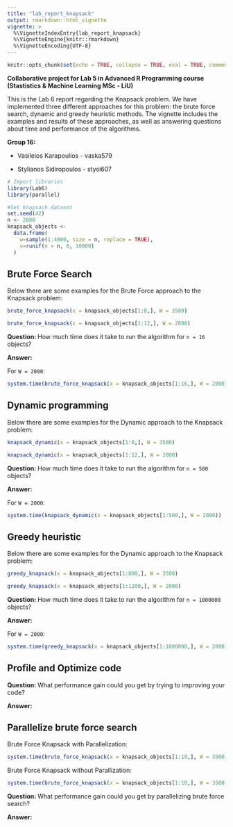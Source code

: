 ```yaml
---
title: "lab_report_knapsack"
output: rmarkdown::html_vignette
vignette: >
  %\VignetteIndexEntry{lab_report_knapsack}
  %\VignetteEngine{knitr::rmarkdown}
  %\VignetteEncoding{UTF-8}
---
```


```r
knitr::opts_chunk$set(echo = TRUE, collapse = TRUE, eval = TRUE, comment = "#>")
```

**Collaborative project for Lab 5 in Advanced R Programming course (Stastistics &amp; Machine Learning MSc - LiU)**

This is the Lab 6 report regarding the Knapsack problem. We have implemented three different approaches for this problem: the brute force search, dynamic and greedy heuristic methods. The vignette includes the examples and results of these approaches, as well as answering questions about time and performance of the algorithms.

**Group 16:**

* Vasileios Karapoulios - vaska579

* Stylianos Sidiropoulos - stysi607


```r
# Import libraries
library(Lab6)
library(parallel)

#Set knapsack dataset
set.seed(42)
n <- 2000
knapsack_objects <-
  data.frame(
    w=sample(1:4000, size = n, replace = TRUE),
    v=runif(n = n, 0, 10000)
  )
```

## Brute Force Search

Below there are some examples for the Brute Force approach to the Knapsack problem:

```r
brute_force_knapsack(x = knapsack_objects[1:8,], W = 3500)
```
```r
brute_force_knapsack(x = knapsack_objects[1:12,], W = 2000)
```

**Question: ** How much time does it take to run the algorithm for `n = 16` objects?

**Answer: ** 

For `W = 2000`:

```r
system.time(brute_force_knapsack(x = knapsack_objects[1:16,], W = 2000))
```

## Dynamic programming

Below there are some examples for the Dynamic approach to the Knapsack problem:

```r
knapsack_dynamic(x = knapsack_objects[1:8,], W = 3500)
```

```r
knapsack_dynamic(x = knapsack_objects[1:12,], W = 2000)
```

**Question: ** How much time does it take to run the algorithm for `n = 500` objects?

**Answer: ** 

For `W = 2000`:

```r
system.time(knapsack_dynamic(x = knapsack_objects[1:500,], W = 2000))
```

## Greedy heuristic

Below there are some examples for the Dynamic approach to the Knapsack problem:

```r
greedy_knapsack(x = knapsack_objects[1:800,], W = 3500)
```
```r
greedy_knapsack(x = knapsack_objects[1:1200,], W = 2000)
```

**Question: ** How much time does it take to run the algorithm for `n = 1000000` objects?

**Answer: ** 

For `W = 2000`:

```r
system.time(greedy_knapsack(x = knapsack_objects[1:1000000,], W = 2000))
```

## Profile and Optimize code

**Question: ** What performance gain could you get by trying to improving your code?

**Answer: ** 

##  Parallelize brute force search

Brute Force Knapsack with Parallelization:

```r
system.time(brute_force_knapsack(x = knapsack_objects[1:10,], W = 3500, parallel = TRUE))
```

Brute Force Knapsack without Parallization:

```r
system.time(brute_force_knapsack(x = knapsack_objects[1:10,], W = 3500, parallel = FALSE))
```

**Question: ** What performance gain could you get by parallelizing brute force search?

**Answer: ** 





